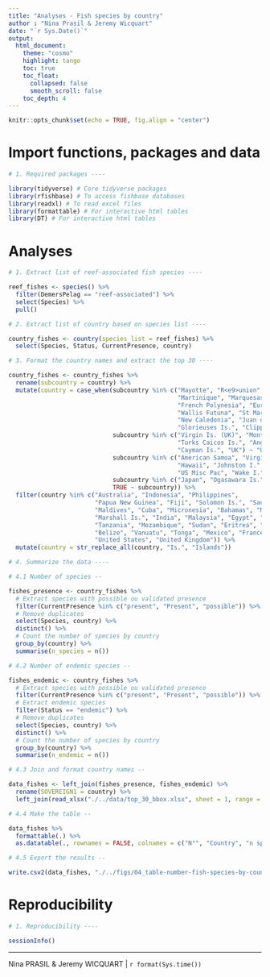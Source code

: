 ```yaml
---
title: "Analyses - Fish species by country"
author : "Nina Prasil & Jeremy Wicquart"
date: "`r Sys.Date()`"
output: 
  html_document:
    theme: "cosmo"
    highlight: tango
    toc: true
    toc_float:
      collapsed: false
      smooth_scroll: false
    toc_depth: 4
---
```


```r

knitr::opts_chunk$set(echo = TRUE, fig.align = "center")

```

# Import functions, packages and data

```r

# 1. Required packages ----

library(tidyverse) # Core tidyverse packages
library(rfishbase) # To access fishbase databases
library(readxl) # To read excel files
library(formattable) # For interactive html tables
library(DT) # For interactive html tables

```

# Analyses

```r

# 1. Extract list of reef-associated fish species ----

reef_fishes <- species() %>% 
  filter(DemersPelag == "reef-associated") %>% 
  select(Species) %>% 
  pull()

# 2. Extract list of country based on species list ----

country_fishes <- country(species_list = reef_fishes) %>% 
  select(Species, Status, CurrentPresence, country)

# 3. Format the country names and extract the top 30 ----

country_fishes <- country_fishes %>% 
  rename(subcountry = country) %>% 
  mutate(country = case_when(subcountry %in% c("Mayotte", "R<e9>union", "Tahiti", 
                                               "Martinique", "Marquesas Is.", "Guadeloupe",
                                               "French Polynesia", "Europa I.", "Tuamotu Is.",
                                               "Wallis Futuna", "St Martin (FR)",
                                               "New Caledonia", "Juan de Nova I.", 
                                               "Glorieuses Is.", "Clipperton I.", "France") ~ "France",
                             subcountry %in% c("Virgin Is. (UK)", "Montserrat", "Pitcairn",
                                               "Turks Caicos Is.", "Anguilla", "Bermuda",
                                               "Cayman Is.", "UK") ~ "United Kingdom",
                             subcountry %in% c("American Samoa", "Virgin Is. (US)", "Guam",
                                               "Hawaii", "Johnston I.", "North Marianas", "USA",
                                               "US Misc Pac", "Wake I.") ~ "United States",
                             subcountry %in% c("Japan", "Ogasawara Is.", "Ryukyu Is.") ~ "Japan",
                             TRUE ~ subcountry)) %>% 
  filter(country %in% c("Australia", "Indonesia", "Philippines", 
                        "Papua New Guinea", "Fiji", "Solomon Is.", "Saudi Arabia",
                        "Maldives", "Cuba", "Micronesia", "Bahamas", "Madagascar",
                        "Marshall Is.", "India", "Malaysia", "Egypt", "Kiribati",
                        "Tanzania", "Mozambique", "Sudan", "Eritrea", "Seychelles",
                        "Belize", "Vanuatu", "Tonga", "Mexico", "France", "Japan", 
                        "United States", "United Kingdom")) %>% 
  mutate(country = str_replace_all(country, "Is.", "Islands"))

# 4. Summarize the data ----

# 4.1 Number of species --

fishes_presence <- country_fishes %>% 
  # Extract species with possible ou validated presence
  filter(CurrentPresence %in% c("present", "Present", "possible")) %>% 
  # Remove duplicates
  select(Species, country) %>% 
  distinct() %>% 
  # Count the number of species by country
  group_by(country) %>% 
  summarise(n_species = n())

# 4.2 Number of endemic species --

fishes_endemic <- country_fishes %>% 
  # Extract species with possible ou validated presence
  filter(CurrentPresence %in% c("present", "Present", "possible")) %>% 
  # Extract endemic species
  filter(Status == "endemic") %>% 
  # Remove duplicates
  select(Species, country) %>% 
  distinct() %>% 
  # Count the number of species by country
  group_by(country) %>% 
  summarise(n_endemic = n())

# 4.3 Join and format country names --

data_fishes <- left_join(fishes_presence, fishes_endemic) %>% 
  rename(SOVEREIGN1 = country) %>% 
  left_join(read_xlsx("./../data/top_30_bbox.xlsx", sheet = 1, range = "A1:B31"), .)

# 4.4 Make the table --

data_fishes %>% 
  formattable(.) %>% 
  as.datatable(., rownames = FALSE, colnames = c("N°", "Country", "n species", "n endemic"))

# 4.5 Export the results --

write.csv2(data_fishes, "./../figs/04_table-number-fish-species-by-country.csv", row.names = FALSE)

```

# Reproducibility

```r

# 1. Reproducibility ----

sessionInfo()

```

---
Nina PRASIL & Jeremy WICQUART | `r format(Sys.time())`